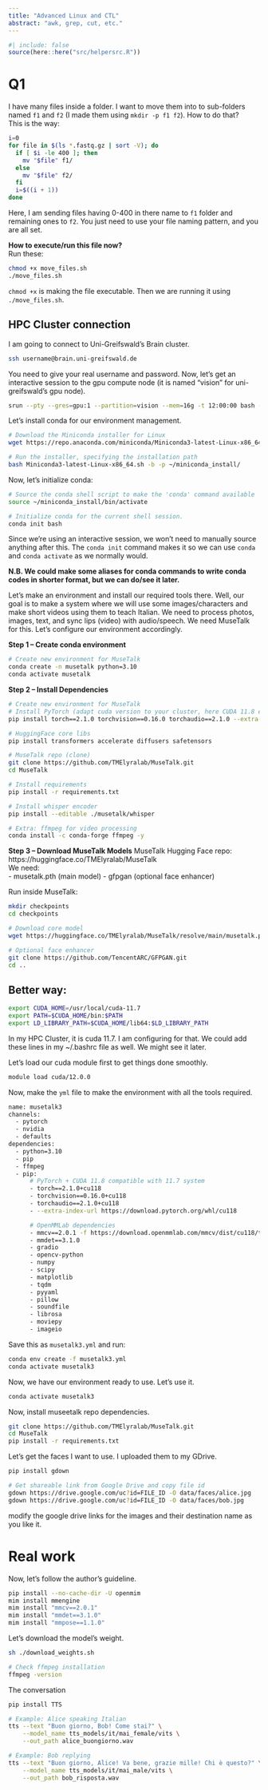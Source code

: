 ```yaml
---
title: "Advanced Linux and CTL"
abstract: "awk, grep, cut, etc."
---
```


```r
#| include: false
source(here::here("src/helpersrc.R"))
```

# Q1

I have many files inside a folder. I want to move them into to sub-folders named `f1` and `f2` (I made them using `mkdir -p f1 f2`). How to do that?\
This is the way:

```bash
i=0
for file in $(ls *.fastq.gz | sort -V); do
  if [ $i -le 400 ]; then
    mv "$file" f1/
  else
    mv "$file" f2/
  fi
  i=$((i + 1))
done
```

Here, I am sending files having 0-400 in there name to `f1` folder and remaining ones to `f2`. You just need to use your file naming pattern, and you are all set.

**How to execute/run this file now?**\
Run these:

```bash
chmod +x move_files.sh
./move_files.sh
```

`chmod +x` is making the file executable. Then we are running it using `./move_files.sh`.




## HPC Cluster connection
I am going to connect to Uni-Greifswald's Brain cluster. 
```bash
ssh username@brain.uni-greifswald.de
```
You need to give your real username and password. 
Now, let's get an interactive session to the gpu compute node (it is named "vision" for uni-greifswald's gpu node). 
```bash
srun --pty --gres=gpu:1 --partition=vision --mem=16g -t 12:00:00 bash -i
```
Let's install conda for our environment management. 
```bash
# Download the Miniconda installer for Linux
wget https://repo.anaconda.com/miniconda/Miniconda3-latest-Linux-x86_64.sh

# Run the installer, specifying the installation path
bash Miniconda3-latest-Linux-x86_64.sh -b -p ~/miniconda_install/
```
Now, let's initialize conda:
```bash
# Source the conda shell script to make the 'conda' command available
source ~/miniconda_install/bin/activate

# Initialize conda for the current shell session.
conda init bash
```
Since we're using an interactive session, we won't need to manually source anything after this. The `conda init` command makes it so we can use `conda` and `conda activate` as we normally would.

**N.B. We could make some aliases for conda commands to write conda codes in shorter format, but we can do/see it later.**

Let's make an environment and install our required tools there. Well, our goal is to make a system where we will use some images/characters and make short videos using them to teach Italian. We need to process photos, images, text, and sync lips (video) with audio/speech. We need MuseTalk for this. Let's configure our environment accordingly.  

**Step 1 -- Create conda environment**
```bash
# Create new environment for MuseTalk
conda create -n musetalk python=3.10
conda activate musetalk
```
**Step 2 -- Install Dependencies**
```bash
# Create new environment for MuseTalk
# Install PyTorch (adapt cuda version to your cluster, here CUDA 11.8 example)
pip install torch==2.1.0 torchvision==0.16.0 torchaudio==2.1.0 --extra-index-url https://download.pytorch.org/whl/cu118

# HuggingFace core libs
pip install transformers accelerate diffusers safetensors

# MuseTalk repo (clone)
git clone https://github.com/TMElyralab/MuseTalk.git
cd MuseTalk

# Install requirements
pip install -r requirements.txt

# Install whisper encoder
pip install --editable ./musetalk/whisper

# Extra: ffmpeg for video processing
conda install -c conda-forge ffmpeg -y
```
**Step 3 -- Download MuseTalk Models**
MuseTalk Hugging Face repo: https://huggingface.co/TMElyralab/MuseTalk  
We need:  
- musetalk.pth (main model)
- gfpgan (optional face enhancer)

Run inside MuseTalk:
```bash
mkdir checkpoints
cd checkpoints

# Download core model
wget https://huggingface.co/TMElyralab/MuseTalk/resolve/main/musetalk.pth

# Optional face enhancer
git clone https://github.com/TencentARC/GFPGAN.git
cd ..

```

## Better way:
```bash
export CUDA_HOME=/usr/local/cuda-11.7
export PATH=$CUDA_HOME/bin:$PATH
export LD_LIBRARY_PATH=$CUDA_HOME/lib64:$LD_LIBRARY_PATH
```
In my HPC Cluster, it is cuda 11.7. I am configuring for that. We could add these lines in my ~/.bashrc file as well. We might see it later.  

Let's load our cuda module first to get things done smoothly.
```bash
module load cuda/12.0.0
```
Now, make the `yml` file to make the environment with all the tools required.
```bash
name: musetalk3
channels:
  - pytorch
  - nvidia
  - defaults
dependencies:
  - python=3.10
  - pip
  - ffmpeg
  - pip:
      # PyTorch + CUDA 11.8 compatible with 11.7 system
      - torch==2.1.0+cu118
      - torchvision==0.16.0+cu118
      - torchaudio==2.1.0+cu118
      - --extra-index-url https://download.pytorch.org/whl/cu118

      # OpenMMLab dependencies
      - mmcv==2.0.1 -f https://download.openmmlab.com/mmcv/dist/cu118/torch2.1.0/index.html
      - mmdet==3.1.0
      - gradio
      - opencv-python
      - numpy
      - scipy
      - matplotlib
      - tqdm
      - pyyaml
      - pillow
      - soundfile
      - librosa
      - moviepy
      - imageio
```
Save this as `musetalk3.yml` and run:
```bash
conda env create -f musetalk3.yml
conda activate musetalk3
```
Now, we have our environment ready to use. Let's use it.
```bash
conda activate musetalk3
```
Now, install museetalk repo dependencies. 
```bash
git clone https://github.com/TMElyralab/MuseTalk.git
cd MuseTalk
pip install -r requirements.txt
```
Let's get the faces I want to use. I uploaded them to my GDrive.
```bash
pip install gdown

# Get shareable link from Google Drive and copy file id
gdown https://drive.google.com/uc?id=FILE_ID -O data/faces/alice.jpg
gdown https://drive.google.com/uc?id=FILE_ID -O data/faces/bob.jpg
```
modify the google drive links for the images and their destination name as you like it.

# Real work
Now, let's follow the author's guideline.
```bash
pip install --no-cache-dir -U openmim
mim install mmengine
mim install "mmcv==2.0.1"
mim install "mmdet==3.1.0"
mim install "mmpose==1.1.0"
```
Let's download the model's weight.
```bash
sh ./download_weights.sh
```
```bash
# Check ffmpeg installation
ffmpeg -version
```
The conversation
```bash
pip install TTS

# Example: Alice speaking Italian
tts --text "Buon giorno, Bob! Come stai?" \
    --model_name tts_models/it/mai_female/vits \
    --out_path alice_buongiorno.wav

# Example: Bob replying
tts --text "Buon giorno, Alice! Va bene, grazie mille! Chi è questo?" \
    --model_name tts_models/it/mai_male/vits \
    --out_path bob_risposta.wav

```




